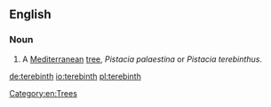 ==English==
{{wikipedia}}
===Noun===
{{en-noun|s}}

# A [[Mediterranean]] [[tree]], ''Pistacia palaestina'' or ''Pistacia terebinthus''.

[[Category:en:Trees]]

[[de:terebinth]]
[[io:terebinth]]
[[pl:terebinth]]